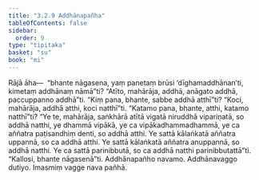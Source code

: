 ```yaml
---
title: "3.2.9 Addhānapañha"
tableOfContents: false
sidebar:
  order: 9
type: "tipitaka"
basket: "su"
book: "mi"
---
```



<DynamicBreadcrumb />

<Division number="48" book="mi">

<Paragraph number="223" book="mi">
Rājā āha—  “bhante nāgasena, yaṃ panetaṃ brūsi ‘dīghamaddhānan’ti, kimetaṃ addhānaṃ nāmā”ti? “Atīto, mahārāja, addhā, anāgato addhā, paccuppanno addhā”ti. “Kiṃ pana, bhante, sabbe addhā atthī”ti? “Koci, mahārāja, addhā atthi, koci natthī”ti. “Katamo pana, bhante, atthi, katamo natthī”ti? “Ye te, mahārāja, saṅkhārā atītā vigatā niruddhā vipariṇatā, so addhā natthi, ye dhammā vipākā, ye ca vipākadhammadhammā, ye ca aññatra paṭisandhiṃ denti, so addhā atthi. Ye sattā kālaṅkatā aññatra uppannā, so ca addhā atthi. Ye sattā kālaṅkatā aññatra anuppannā, so addhā natthi. Ye ca sattā parinibbutā, so ca addhā natthi parinibbutattā”ti.
</Paragraph>

<Paragraph number="224" book="mi">
“Kallosi, bhante nāgasenā”ti.

</Paragraph>
</Division>

<Paragraph number="225" type="center" book="mi">
Addhānapañho navamo.



</Paragraph>

<Paragraph number="226" type="center" book="mi">
Addhānavaggo dutiyo.



</Paragraph>

<Paragraph number="227" type="center" book="mi">
Imasmiṃ vagge nava pañhā.
</Paragraph>